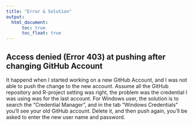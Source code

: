 ```yaml
---
title: "Error & Solution"
output:
  html_document:
      toc: true
      toc_float: true
---
```


## Access denied (Error 403) at pushing after changing GitHub Account
It happend when I started working on a new GitHub Account, and I was not able to push the change to the new account. Assume all the GitHub repository and R-project setting was right, the problem was the credential I was using was for the last account. For Windows user, the solution is to search the "Credential Manager", and in the tab "Windows Credentials" you'll see your old GitHub account. Delete it, and then push again, you'll be asked to enter the new user name and password.